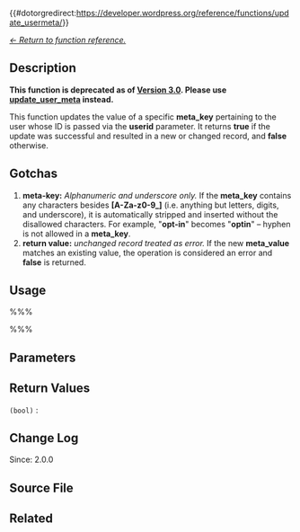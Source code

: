 {{#dotorgredirect:https://developer.wordpress.org/reference/functions/update_usermeta/}}

[[Function Reference|''&larr; Return to function reference.'']]
{{Deprecated}}
== Description ==

'''This function is deprecated as of [[Version 3.0]]. Please use [[Function Reference/update_user_meta|update_user_meta]] instead.'''

This function updates the value of a specific '''meta_key''' pertaining to the user whose ID is passed via the '''userid''' parameter. It returns '''true''' if the update was successful and resulted in a new or changed record, and '''false''' otherwise.

== Gotchas ==

<ol><li>'''meta-key:''' ''Alphanumeric and underscore only.'' If the '''meta_key''' contains any characters besides '''[A-Za-z0-9_]''' (i.e. anything but letters, digits, and underscore), it is automatically stripped and inserted without the disallowed characters. For example, "'''opt-in'''" becomes "'''optin'''" &ndash; hyphen is not allowed in a '''meta_key'''.
</li><li>'''return value:''' ''unchanged record treated as error.'' If the new '''meta_value''' matches an existing value, the operation is considered an error and '''false''' is returned.
</li></ol>

== Usage ==

%%% <?php update_usermeta( $userid, $metakey, $metavalue ); ?> %%%

== Parameters ==

{{Parameter|$userid|integer|The ID of the user whose data should be updated.}}
{{Parameter|$meta_key|string|The '''meta_key''' to be updated.<ul><li><tt>'meta_key'</tt> The '''meta_key''' in the [[Database_Description#Table:_wp_usermeta|wp_usermeta table]] for the '''meta_value''' to be updated.</li></ul>}}
{{Parameter|$meta_value|mixed|The new desired value of the '''meta_key''', which must be different from the existing value. Arrays and objects will be automatically serialized.}}

== Return Values ==

; <tt>(bool)</tt> : <ul><li>'''True''' on successful update.</li><li>'''False''' on update failure.</li></ul>

== Change Log ==

Since: 2.0.0

== Source File ==

== Related ==